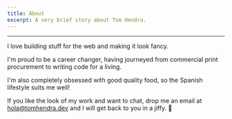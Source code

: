 ```yaml
---
title: About
excerpt: A very brief story about Tom Hendra.
---
```


<Box variant="container.sm" py="10|12|18">

<Bio
  heading="Hola, I'm Tom 👋"
  text="I'm a Software Developer from the UK living in Spain!"
/>

<hr />

I love building stuff for the web and making it look fancy.

I'm proud to be a career changer, having journeyed from commercial print
procurement to writing code for a living.

I'm also completely obsessed with good quality food, so the Spanish lifestyle
suits me well!

If you like the look of my work and want to chat, drop me an email at
[hola@tomhendra.dev](mailto:hola@tomhendra.dev) and I will get back to you in a
jiffy. 🙂

</Box>
